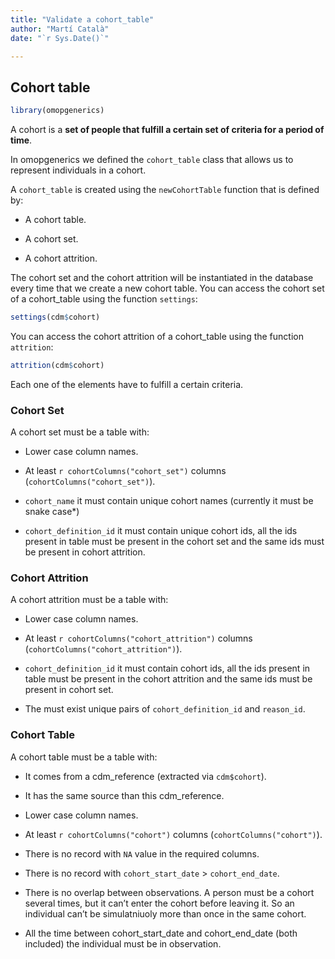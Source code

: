 ```yaml
---
title: "Validate a cohort_table"
author: "Martí Català"
date: "`r Sys.Date()`"

---
```


## Cohort table

```r
library(omopgenerics)
```


A cohort is a **set of people that fulfill a certain set of criteria for a period of time**.

In omopgenerics we defined the `cohort_table` class that allows us to represent individuals in a cohort.

A `cohort_table` is created using the `newCohortTable` function that is defined by:

- A cohort table.

- A cohort set.

- A cohort attrition.

The cohort set and the cohort attrition will be instantiated in the database every time that we create a new cohort table. You can access the cohort set of a cohort_table using the function `settings`:
```r
settings(cdm$cohort)
```

You can access the cohort attrition of a cohort_table using the function `attrition`:
```r
attrition(cdm$cohort)
```

Each one of the elements have to fulfill a certain criteria.

### Cohort Set

A cohort set must be a table with:

- Lower case column names.

- At least `r cohortColumns("cohort_set")` columns (`cohortColumns("cohort_set")`).

- `cohort_name` it must contain unique cohort names (currently it must be snake case*)

- `cohort_definition_id` it must contain unique cohort ids, all the ids present in table must be present in the cohort set and the same ids must be present in cohort attrition.

### Cohort Attrition

A cohort attrition must be a table with:

- Lower case column names.

- At least `r cohortColumns("cohort_attrition")` columns (`cohortColumns("cohort_attrition")`).

- `cohort_definition_id` it must contain cohort ids, all the ids present in table must be present in the cohort attrition and the same ids must be present in cohort set.

- The must exist unique pairs of `cohort_definition_id` and `reason_id`.

### Cohort Table

A cohort table must be a table with:

- It comes from a cdm_reference (extracted via `cdm$cohort`).

- It has the same source than this cdm_reference.

- Lower case column names.

- At least `r cohortColumns("cohort")` columns (`cohortColumns("cohort")`).

- There is no record with `NA` value in the required columns.

- There is no record with `cohort_start_date` > `cohort_end_date`.

- There is no overlap between observations. A person must be a cohort several times, but it can't enter the cohort before leaving it. So an individual can't be simulatniuoly more than once in the same cohort.

- All the time between cohort_start_date and cohort_end_date (both included) the individual must be in observation.
